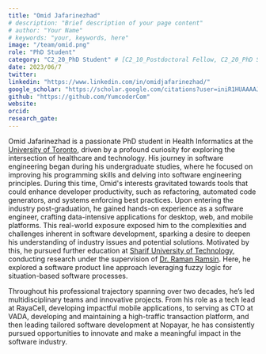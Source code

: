 ```yaml
---
title: "Omid Jafarinezhad"
# description: "Brief description of your page content"
# author: "Your Name"
# keywords: "your, keywords, here"
image: "/team/omid.png"
role: "PhD Student"
category: "C2_20_PhD Student" # [C2_10_Postdoctoral Fellow, C2_20_PhD Student, C2_30_MSc Student, C2_40_Intern, C2_50_Research Assistant, C2_60_Summer Student]
date: 2023/06/7
twitter:
linkedin: "https://www.linkedin.com/in/omidjafarinezhad/"
google_scholar: "https://scholar.google.com/citations?user=iniR1HUAAAAJ&hl=en"
github: "https://github.com/YumcoderCom"
website: 
orcid: 
research_gate:
---
```



Omid Jafarinezhad is a passionate PhD student in Health Informatics at the [University of Toronto](https://www.utoronto.ca/), 
driven by a profound curiosity for exploring the intersection of healthcare and technology. 
His journey in software engineering began during his undergraduate studies, where he focused on improving his programming skills and delving into software engineering principles.
During this time, Omid's interests gravitated towards tools that could enhance developer productivity, such as refactoring, 
automated code generators, and systems enforcing best practices. Upon entering the industry post-graduation, 
he gained hands-on experience as a software engineer, crafting data-intensive applications for desktop, web, and mobile platforms. 
This real-world exposure exposed him to the complexities and challenges inherent in software development, 
sparking a desire to deepen his understanding of industry issues and potential solutions. 
Motivated by this, he pursued further education at [Sharif University of Technology](https://en.wikipedia.org/wiki/Sharif_University_of_Technology), 
conducting research under the supervision of [Dr. Raman Ramsin](https://sharif.edu/~ramsin/).
Here, he explored a software product line approach leveraging fuzzy logic for situation-based software processes. 

Throughout his professional trajectory spanning over two decades, he’s led multidisciplinary teams and innovative projects. 
From his role as a tech lead at RayaCell, developing impactful mobile applications, to serving as CTO at VADA, developing and maintaining 
a high-traffic transaction platform, and then leading tailored software development at Nopayar, 
he has consistently pursued opportunities to innovate and make a meaningful impact in the software industry.



